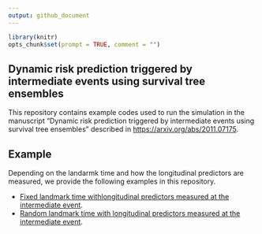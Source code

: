 ```yaml
---
output: github_document
---
```


```r
library(knitr)
opts_chunk$set(prompt = TRUE, comment = "")
```

## Dynamic risk prediction triggered by intermediate events using survival tree ensembles

This repository contains example codes used to run the simulation in the manuscript 
"Dynamic risk prediction triggered by intermediate events using survival tree ensembles" described in [https://arxiv.org/abs/2011.07175](https://arxiv.org/abs/2011.07175).


## Example

Depending on the landarmk time and how the longitudinal predictors are measured, 
we provide the following examples in this repository.

  - [Fixed landmark time withlongitudinal predictors measured at the intermediate event](https://htmlpreview.github.io/?https://github.com/stc04003/DynmaicRisk/blob/main/Examples/sim3B.html).
  - [Random landmark time with longitudinal predictors measured at the intermediate event](https://htmlpreview.github.io/?https://github.com/stc04003/DynmaicRisk/blob/main/Examples/sim3C.html).